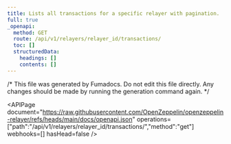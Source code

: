 ```yaml
---
title: Lists all transactions for a specific relayer with pagination.
full: true
_openapi:
  method: GET
  route: /api/v1/relayers/relayer_id/transactions/
  toc: []
  structuredData:
    headings: []
    contents: []
---
```


/* This file was generated by Fumadocs. Do not edit this file directly. Any changes should be made by running the generation command again. */

<APIPage document="https://raw.githubusercontent.com/OpenZeppelin/openzeppelin-relayer/refs/heads/main/docs/openapi.json" operations=["path":"/api/v1/relayers/relayer_id/transactions/","method":"get"] webhooks=[] hasHead=false />
